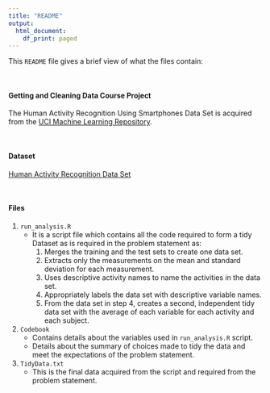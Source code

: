 ```yaml
---
title: "README"
output:
  html_document:
    df_print: paged
---
```


This `README` file gives a brief view of what the files contain:<p>&nbsp;</p> 


#### Getting and Cleaning Data Course Project 
The Human Activity Recognition Using Smartphones Data Set is acquired from the [UCI Machine Learning Repository](http://archive.ics.uci.edu/ml/index.php).<p>&nbsp;</p>
    
#### Dataset
[Human Activity Recognition Data Set](https://d396qusza40orc.cloudfront.net/getdata%2Fprojectfiles%2FUCI%20HAR%20Dataset.zip)<p>&nbsp;</p>

#### Files
1. `run_analysis.R` 
    + It is a script file which contains all the code required to  form a tidy Dataset as is required in the problem statement as:
        1. Merges the training and the test sets to create one data set.
        1. Extracts only the measurements on the mean and standard deviation for each measurement.
        1. Uses descriptive activity names to name the activities in the data set.
        1. Appropriately labels the data set with descriptive variable names.
        1. From the data set in step 4, creates a second, independent tidy data set with the average of each variable for each activity and each subject.


1. `Codebook`
    + Contains details about the variables used in `run_analysis.R` script.
    + Details about the summary of choices made to tidy the data and meet the expectations of the problem statement.
    
1. `TidyData.txt`
    + This is the final data acquired from the script and required from the problem statement.